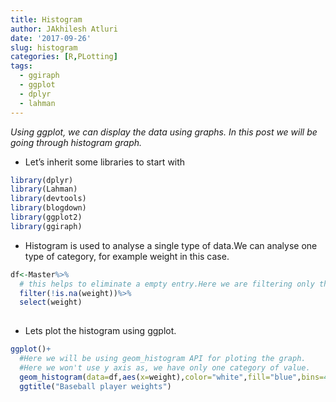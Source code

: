 ```yaml
---
title: Histogram
author: JAkhilesh Atluri
date: '2017-09-26'
slug: histogram
categories: [R,PLotting]
tags:
  - ggiraph
  - ggplot
  - dplyr
  - lahman
---
```



_Using ggplot, we can display the data using graphs. In this post we will 
be going through histogram graph._

 * Let's inherit some libraries to start with


```r
library(dplyr)
library(Lahman) 
library(devtools)
library(blogdown)
library(ggplot2)
library(ggiraph)

```

* Histogram is used to analyse a single type of data.We can analyse one type of
category, for example weight in this case.

```r
df<-Master%>%
  # this helps to eliminate a empty entry.Here we are filtering only the one with value of weight.
  filter(!is.na(weight))%>%
  select(weight)
  
```

* Lets plot the histogram using ggplot.

```r
ggplot()+
  #Here we will be using geom_histogram API for ploting the graph.
  #Here we won't use y axis as, we have only one category of value.
  geom_histogram(data=df,aes(x=weight),color="white",fill="blue",bins=40)+
  ggtitle("Baseball player weights")

```


